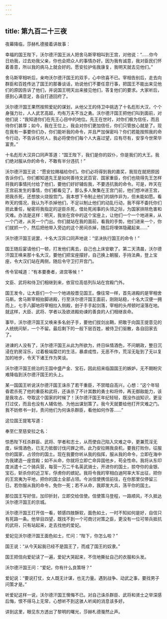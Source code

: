```yaml
---
---
---
```

title: 第九百二十三夜
---






夜幕降临，莎赫札德接着讲故事：





幸福的国王陛下，沃尔德汗国王派人把舍马斯宰相叫到王宫，对他说：“……你今日劝我，过去劝我父亲，你也会把众人的事情办好。因为我有诚意，我对臣民们怀着善意，所以我的病马上就会好的。愿安拉护佑我康复，我明天就去见他们。”

舍马斯宰相听后，亲吻沃尔德汗国王的双手，心中欣喜不已。宰相告别后，走去向群臣和百姓传达了国王的那番谈话，劝说他们不要任意行事，把国王不能出来见他们的原因告诉了他们，并说国王明天出来接见他们，答复他们的要求。大家听后，感到心满意足，各自打道回府了。

沃尔德汗国王果然按照爱妃的谋划，从他父王的侍卫中挑选了十名彪形大汉，个个身强力壮，人人武艺高超，均有万夫不当之勇。沃尔德汗国王把他们叫到面前，对他们说：“我知道你们在先王心目中的地位。先王在世时，对你们极为信任，而且待你们甚厚；如今，我在王位上，我会对你们更加信任，你们只管放心就是了。现在我有一事要你们办，你们能听我的命令，并且严加保密吗？你们若能按照我的命令行动，不告诉任何人，我必将使你们每个人大喜过望，应有尽有，安享今世荣华富贵。”

十名彪形大汉异口同声答道：“国王陛下，我们是你的奴仆，你是我们的大王。我们绝对服从你的命令，不敢有半分违抗！”

沃尔德汗国王说：“愿安拉赐福给你们。你们必将得到我的嘉奖，我现在就把原因告诉你们。你们都知道先王是如何善待文武百官、国家重臣，你们也晓得先王怎样将我的事情托付给了他们，要他们好好辅佐我，不要违抗我的命令。可是，昨天在王宫前发生的事情，你们都看见了。那么多人聚集在王宫门前，他们想冲进王宫，把我杀死，还想放火烧毁宫门。我本想下令制止他们的胡作非为，但未能如愿。看昨天的情况，我认为不杀掉他们，不足以制止他们的动乱行动，我不得不委托你们担此重任，秘密将我指定的逆臣杀死，借处死闹事的头领之际，为国家排除危害和灾难。办法是这样：明天，我坐在宫中的这个宝座上，让他们一个一个地进来，从一个门进，从另一个门出。你们就站在我的面前，看我的手势。他们进来一个，你们就抓一个，然后把他带入旁边的这个房间杀掉，随后将埋体隐藏起来……”

沃尔德汗国王说罢，十名大汉异口同声地说：“坚决执行国王的命令！”

国王随后宴请他们一顿，打发他们离去，自己也上床安歇了。第二天清晨，沃尔德汗国王唤来那十名大汉，要他们把宝座摆好，自己换上朝服，手持法典，登上宝座，令大汉们站在两侧，随后令守卫打开宫门。

传令官喊道：“有本要奏者，进宫等候！”

文臣、武将和侍卫们相继到来，依官位高低列队站在宫殿门外。

国王发令，让大臣们一个一个地进般晋见国王。像往常一样，首先进殿的是宰相舍马斯。舍马斯宰相抬脚进殿，行至沃尔德汗国王面前，刚刚站稳，十名大汉便一拥而上，七手八脚地将宰相拉入侧殿，刽子手手起剑落，宰相的头颅顿时滚落在地。就这样，大臣、武将、学者以及欲进殿劝谏的善良的人们相继丧命。

事毕，沃尔德汗国王又唤来多名刽子手，要他们拔剑出鞘，把敢于向国王提意见的人统统问斩，一个不留。最后剩下的一般下层百姓，被侍卫们驱散，各自回家去了。

进谏的人没有了，沃尔德汗国王从此为所欲为，终日纵情酒色，不问朝政，整日沉浸在豹房淫乐，过着极端糜烂的生活，暴虐成性，无恶不作，荒淫无耻到了无以复加的地步，令天下诸王作为笑谈。

沃尔德汗国王统治的王国中盛产金、宝石，因此招来临国国王的嫉妒，无不期盼灾难降临到沃尔德汗国王的头上。

某一国国王听说沃尔德汗国王诛杀了若干重臣，不禁暗自高兴，心想：“这个年轻昏君杀死了他的重臣和武将，还诛杀了不计其数的勇士和将帅，再无御敌能力，该是我攻占、夺取这个国家的时候了！沃尔德汗国王年纪轻轻，既没作战知识，更没打过仗，而且也没有人辅佐他、为他出谋划策了。我今天就要给他打开灾难之门。我不妨修书一封，责问他们为何诛杀群臣，看他如何作答……”

这位国王提笔写道：


奉至仁至慈安拉之名：

惊悉陛下枉杀群臣、武将、学者和志士，从而使自己陷入灾难之中，更兼荒淫无度，纵情酒色，已无力抵御讨伐问罪之师。此乃安拉赐我良机，要我打败你，征服你的国家，占领你的国土。现在我要你听从我的指挥，服从我的命令，立即在海中为我建造一座宫殿；如不从命，你就将立即亡命异国他乡，苟全性命。我将从东印度派遣十二个骑兵营，每营一万二千名英武骑士，开进你的国土，掠夺你的金银、宝石，斩杀你的近卫军，俘虏你的嫔妃。我将令我的宰相白迪阿率大军出征，把你的王宫夷为平地，把你的国土全部占领。今派信使携信前往，在你那里仅停留三日。若你服从我的命令，免你一死；若不从命，我即发大兵，荡平你的国土。



那位国王写好信，加印折封，立即交给信使。信使策马登程，一路顺风，不久抵达沃尔德汗国王的京城。

沃尔德汗国王打开信一看，顿感四肢酥软，面色如土，一时不知如何是好，自信只有死路一条。他举目四望，既找不到一个可商讨对策之臣，更没有一位可带兵抵抗的武将，只有站起来，走去找他的爱妃。

爱妃见沃尔德汗国王面色如土，忙问：“陛下，你怎么啦？”

国王说：“从今天起我已经不是国王了，而成了国王的奴隶。”

国王把信向爱妃读了一遍，爱妃大哭起来，不住地撕扯自己的衣服和头发。

沃尔德汗国王问：“爱妃，你有什么良策呀？”

爱妃说：“要说打仗，女人既无计谋，也无力量。遇到战争、动武之事，要找男子问策才是。”

听爱妃这样一说，沃尔德汗国王懊悔不已。对自己诛杀群臣、武将和贤士之举深感后悔，恨不得马上无常，心想听不到这骇人听闻的消息该多好。





讲到这里，眼见东方透出了黎明的曙光，莎赫札德戛然止声。